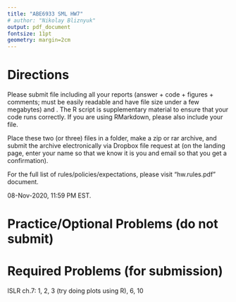 ```yaml
---
title: "ABE6933 SML HW7"
# author: "Nikolay Bliznyuk"
output: pdf_document
fontsize: 11pt
geometry: margin=2cm
---
```


# Directions

Please submit \textbf{one PDF} file including all your reports (answer + code + figures + comments; must be easily readable and have file size under a few megabytes) and \textbf{one R code script}. The R script is supplementary material to ensure that your code runs correctly. If you are using RMarkdown, please also include your \texttt{.Rmd} file. 

Place these two (or three) files in a folder, make a zip or rar archive, and submit the archive electronically via Dropbox file request  at \texttt{\url{tinyurl.com/nbliznyuk-submit-files}}
(on the landing page, enter your name so that we know it is you and email so that you get a confirmation).

For the full list of rules/policies/expectations, please visit "hw.rules.pdf" document.

\textbf{Deadline:} 08-Nov-2020, 11:59 PM EST. 


# Practice/Optional Problems (do not submit)


\begin{enumerate}

\item  Complete  the R tutorial for the ISLR chapter 7.
You may find the Youtube videos by Trevor Hastie helpful; for links, see file \texttt{!\_youtube\_lab\_links.txt} in the subfolder \texttt{"[2].code/islr\_labs/"}

\item ISLR ch.7: 9, 10 

\item Play with the gam function in the mgcv library; (this is highly optional for this course, and won't be tested on a quiz, but may be very helpful for your own research work) 

\end{enumerate}


<!-- #  Required Problems (for submission) -->
<!-- ISLR ch. 3: 4,10 -->


\bigskip

# Required Problems (for submission)

ISLR ch.7: 1, 2, 3 (try doing plots using R), 6, 10
